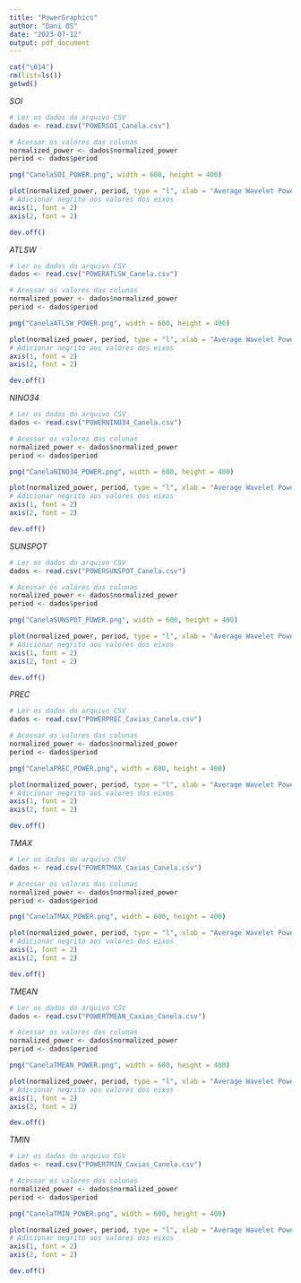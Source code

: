 ```yaml
---
title: "PowerGraphics"
author: "Dani OS"
date: "2023-07-12"
output: pdf_document
---
```


```r
cat("\014") 
rm(list=ls()) 
getwd() 
```

*SOI*
```r
# Ler os dados do arquivo CSV
dados <- read.csv("POWERSOI_Canela.csv")

# Acessar os valores das colunas
normalized_power <- dados$normalized_power
period <- dados$period

png("CanelaSOI_POWER.png", width = 600, height = 400)

plot(normalized_power, period, type = "l", xlab = "Average Wavelet Power", ylab = "Period", cex.lab = 1.5, cex.main = 4, xaxs = "i", ylim = rev(range(period)), main = "CAN RWI x SOI", font.lab = 2, col = "darkred", lwd = 2)
# Adicionar negrito aos valores dos eixos
axis(1, font = 2)
axis(2, font = 2)

dev.off()
```
*ATLSW*
```r
# Ler os dados do arquivo CSV
dados <- read.csv("POWERATLSW_Canela.csv")

# Acessar os valores das colunas
normalized_power <- dados$normalized_power
period <- dados$period

png("CanelaATLSW_POWER.png", width = 600, height = 400)

plot(normalized_power, period, type = "l", xlab = "Average Wavelet Power", ylab = "Period", cex.lab = 1.5, cex.main = 4, xaxs = "i", ylim = rev(range(period)), main = "CAN RWI x ATLSW", font.lab = 2, col = "darkred", lwd = 2)
# Adicionar negrito aos valores dos eixos
axis(1, font = 2)
axis(2, font = 2)

dev.off()
```

*NINO34*
```r
# Ler os dados do arquivo CSV
dados <- read.csv("POWERNINO34_Canela.csv")

# Acessar os valores das colunas
normalized_power <- dados$normalized_power
period <- dados$period

png("CanelaNINO34_POWER.png", width = 600, height = 400)

plot(normalized_power, period, type = "l", xlab = "Average Wavelet Power", ylab = "Period", cex.lab = 1.5, cex.main = 4, xaxs = "i", ylim = rev(range(period)), main = "CAN RWI x NIÑO 3.4", font.lab = 2, col = "darkred", lwd = 2)
# Adicionar negrito aos valores dos eixos
axis(1, font = 2)
axis(2, font = 2)

dev.off()
```

*SUNSPOT*
```r
# Ler os dados do arquivo CSV
dados <- read.csv("POWERSUNSPOT_Canela.csv")

# Acessar os valores das colunas
normalized_power <- dados$normalized_power
period <- dados$period

png("CanelaSUNSPOT_POWER.png", width = 600, height = 400)

plot(normalized_power, period, type = "l", xlab = "Average Wavelet Power", ylab = "Period", cex.lab = 1.5, cex.main = 4, xaxs = "i", ylim = rev(range(period)), main = "CAN RWI x SUNSPOT", font.lab = 2, col = "darkred", lwd = 2)
# Adicionar negrito aos valores dos eixos
axis(1, font = 2)
axis(2, font = 2)

dev.off()
```

*PREC*
```r
# Ler os dados do arquivo CSV
dados <- read.csv("POWERPREC_Caxias_Canela.csv")

# Acessar os valores das colunas
normalized_power <- dados$normalized_power
period <- dados$period

png("CanelaPREC_POWER.png", width = 600, height = 400)

plot(normalized_power, period, type = "l", xlab = "Average Wavelet Power", ylab = "Period", cex.lab = 1.5, cex.main = 4, xaxs = "i", ylim = rev(range(period)), main = "CAN RWI x PREC", font.lab = 2, col = "darkred", lwd = 2)
# Adicionar negrito aos valores dos eixos
axis(1, font = 2)
axis(2, font = 2)

dev.off()
```

*TMAX*
```r
# Ler os dados do arquivo CSV
dados <- read.csv("POWERTMAX_Caxias_Canela.csv")

# Acessar os valores das colunas
normalized_power <- dados$normalized_power
period <- dados$period

png("CanelaTMAX_POWER.png", width = 600, height = 400)

plot(normalized_power, period, type = "l", xlab = "Average Wavelet Power", ylab = "Period", cex.lab = 1.5, cex.main = 4, xaxs = "i", ylim = rev(range(period)), main = "CAN RWI x TMAX", font.lab = 2, col = "darkred", lwd = 2)
# Adicionar negrito aos valores dos eixos
axis(1, font = 2)
axis(2, font = 2)

dev.off()
```

*TMEAN*
```r
# Ler os dados do arquivo CSV
dados <- read.csv("POWERTMEAN_Caxias_Canela.csv")

# Acessar os valores das colunas
normalized_power <- dados$normalized_power
period <- dados$period

png("CanelaTMEAN_POWER.png", width = 600, height = 400)

plot(normalized_power, period, type = "l", xlab = "Average Wavelet Power", ylab = "Period", cex.lab = 1.5, cex.main = 4, xaxs = "i", ylim = rev(range(period)), main = "CAN RWI x TMEAN", font.lab = 2, col = "darkred", lwd = 2)
# Adicionar negrito aos valores dos eixos
axis(1, font = 2)
axis(2, font = 2)

dev.off()
```

*TMIN*
```r
# Ler os dados do arquivo CSV
dados <- read.csv("POWERTMIN_Caxias_Canela.csv")

# Acessar os valores das colunas
normalized_power <- dados$normalized_power
period <- dados$period

png("CanelaTMIN_POWER.png", width = 600, height = 400)

plot(normalized_power, period, type = "l", xlab = "Average Wavelet Power", ylab = "Period", cex.lab = 1.5, cex.main = 4, xaxs = "i", ylim = rev(range(period)), main = "CAN RWI x TMIN", font.lab = 2, col = "darkred", lwd = 2)
# Adicionar negrito aos valores dos eixos
axis(1, font = 2)
axis(2, font = 2)

dev.off()
```
